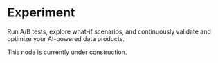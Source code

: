 # Experiment

Run A/B tests, explore what-if scenarios, and continuously 
validate and optimize your AI-powered data products.

<Callout emoji="🚧">
    This node is currently under construction.
</Callout>